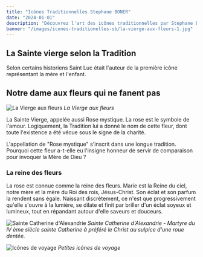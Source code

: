 ```yaml
---
title: "Icônes Traditionnelles Stephane BONER"
date: "2024-01-01"
description: "Découvrez l'art des icônes traditionnelles par Stephane BONER"
banner: "/images/icones-traditionelles-sb/la-vierge-aux-fleurs-1.jpg"
---
```


## La Sainte vierge selon la Tradition

Selon certains historiens Saint Luc était l'auteur de la première icône représentant la mère et l'enfant.

## Notre dame aux fleurs qui ne fanent pas

![La Vierge aux fleurs](/images/icones-traditionelles-sb/la-vierge-aux-fleurs-1.jpg)
*La Vierge aux fleurs*

La Sainte Vierge, appelée aussi Rose mystique. La rose est le symbole de l'amour. Logiquement, la Tradition lui a donné le nom de cette fleur, dont toute l'existence a été vécue sous le signe de la charité.

L'appellation de "Rose mystique" s'inscrit dans une longue tradition. Pourquoi cette fleur a-t-elle eu l'insigne honneur de servir de comparaison pour invoquer la Mère de Dieu ?

### La reine des fleurs

La rose est connue comme la reine des fleurs. Marie est la Reine du ciel, notre mère et la mère du Roi des rois, Jésus-Christ. Son éclat et son parfum la rendent sans égale. Naissant discrètement, ce n'est que progressivement qu'elle s'ouvre à la lumière, se dilate et finit par briller d'un éclat soyeux et lumineux, tout en répandant autour d'elle saveurs et douceurs.

![Sainte Catherine d'Alexandrie](/images/icones-traditionelles-sb/sainte-catherine.jpg)
*Sainte Catherine d'Alexandrie - Martyre du IV ème siècle sainte Catherine à préféré le Christ au sulpice d'une roue dentée.*

![Icônes de voyage](/images/icones-traditionelles-sb/mini-icones.jpg)
*Petites icônes de voyage* 